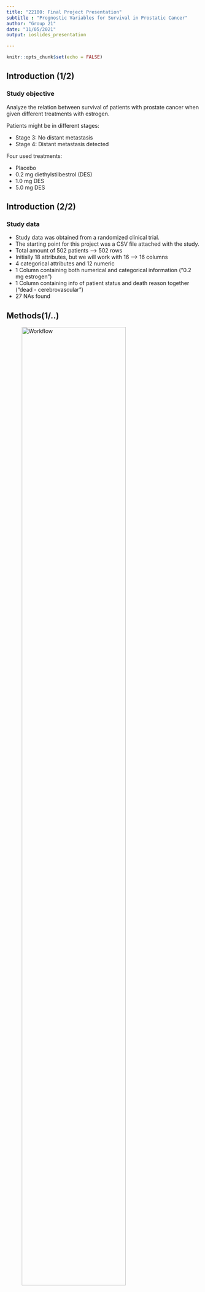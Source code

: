 ```yaml
---
title: "22100: Final Project Presentation"
subtitle : "Prognostic Variables for Survival in Prostatic Cancer"
author: "Group 21"
date: "11/05/2021"
output: ioslides_presentation

---
```


```r
knitr::opts_chunk$set(echo = FALSE)
```

## Introduction (1/2) {.smaller}
### Study objective 

Analyze the relation between survival of patients with prostate cancer when given different treatments with estrogen. 

Patients might be in different stages:

- Stage 3: No distant metastasis 
- Stage 4: Distant metastasis detected

Four used treatments:

- Placebo
- 0.2 mg diethylstilbestrol (DES)
- 1.0 mg DES
- 5.0 mg DES

## Introduction (2/2) {.smaller}
### Study data
- Study data was obtained from a randomized clinical trial.
- The starting point for this project was a CSV file attached with the study.
- Total amount of 502 patients --> 502 rows
- Initially 18 attributes, but we will work with 16 --> 16 columns
- 4 categorical attributes and 12 numeric
- 1 Column containing both numerical and categorical information ("0.2 mg estrogen")
- 1 Column containing info of patient status and death reason together ("dead - cerebrovascular")
- 27 NAs found 

## Methods(1/..) {.smaller} 

![Workflow](../doc/img/workflow.png){width=80%}

## Data Cleaning and Augmenting {.smaller}
- Two datasets are joined into one by their patient IDs.
- Two columns are unselected (date on study and follow up time).
- All the columns are renamed.
- NAs in 4 different numeric columns replaced with their mean values.
- NAs in 1 categorical column are dropped (8 rows)
- New columns are created: dose, treatment, status and reasonDeath.

![Testing image](../doc/img/beforeafter.png){width=50%}

## Data Cleaning and Augmenting {.smaller} 

- abc
- abc


## Data Visualization (1/10) {.smaller}  
- There is 284 patients in cancer stage 3, and 210 in stage 4.
- There are no patients with cancer stage 1 or 2.
- ![Cancer stage](../results/04_plot_0.png){width=70%}


## Data Visualization (2/10) {.smaller}   
- Wit a higher cancer stage, we can see a skew to higher tumor sizes.
- This is expected since a tumor spreads to other tissues in an advanced stage.
- ![size vs stage](../results/04_plot_1.png){width=65%}

## Data Visualization (3/10) {.smaller}   
- Deaths caused directly by prostate cancer have a higher component by stage 4 tumors.
- Stage 4 characterize by spreading to more tissues and has a worse prognosis.
- ![Reason of death](../results/04_plot_2.png){width=65%}

## Visualizing our data (4/10) {.smaller} 
- Higher cancer stage, there is a higher measurement of acid phosphatase, a blood indicator related to prostate cancer.
- There is also a higher SG Index, which refers to histologic grade (well differentiated to undifferentiated)
-![acid phosphatase and SG index](../results/04_plot_3.png){width=65%}

## Data Visualization (5/10) {.smaller} 
- In survival by dose of treatment, the only difference found was on 1 mg dosage.
- This difference was found only on stage 3 patients.
![Treatment vs survival](../results/04_plot_4.png){width=70%}

## Data Visualization (6/10) {.smaller} 
-The death rate decreases when the dose is increased.
-A dose of 5mg results in higher risk of cardiovascular problems
-Therefore, a dose of 1mg is recommended
![Testing image](../results/04_plot_5.png){width=50%}

## Data Visualization (7/10) {.smaller} 
-Treatment results are not generally afected by age
-Further analysis need to be done to assess the benefit of
the highest dose on the oldest group age.
![Testing image](../results/04_plot_6.png){width=50%}

## Data Visualization (8/10) {.smaller} 
- There is 16% of patients in stage 4 with bone metastases.
- ![Bone metastases](../results/04_plot_7.png){width=75%}

## Data Visualization (9/10) {.smaller} 
- Blood pressure (diastolic and systolic), dosage of treatment, and acid phosphatase levels where found to be non-significant for the survival rate.
- The most significant variables were bone metastases, history of cardiovascular disease and cancer stage.
- ![estimates](../results/05_plot_estimate.png){width=65%}

## Data Visualization (10/10) {.smaller}    
- The manhattan plot corroborates the previous slides observations.
- ![Manhattan plot](../results/05_plot_manhattan.png){width=70%}

## PCA Analysis {.smaller} 
With the objective of getting a differentiation in the status (dead/alive), a PCA analysis was done to analyze attributes relevance and data distribution in space.

```r
knitr::include_graphics("../results/07_PCA_continuous.png")
knitr::include_graphics("../results/07_PCA_variance.png")
```

## PCA Analysis {.smaller} 

However, some information about the attributes that the PCA found to be more relevant are:

![PCA attribute contribution](../results/07_PCA_contribution.png){width=65%}

## K-mean Clustering {.smaller}    
- For k-mean clustering we used k = 2 (dead, alive).
- We excluded the variables found as non-significant.
- The model has an accuracy of ~60%.
- ![k-means clustering](../results/06_plot_kmean.png){width=70%}

## Results and Discussion {.smaller} 
###♠ Discussion - to be done



